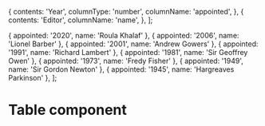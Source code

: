 
  {
    contents: 'Year',
    columnType: 'number',
    columnName: 'appointed',
  },
  {
    contents: 'Editor',
    columnName: 'name',
  },
];

  { appointed: '2020', name: 'Roula Khalaf' },
  { appointed: '2006', name: 'Lionel Barber' },
  { appointed: '2001', name: 'Andrew Gowers' },
  { appointed: '1991', name: 'Richard Lambert' },
  { appointed: '1981', name: 'Sir Geoffrey Owen' },
  { appointed: '1973', name: 'Fredy Fisher' },
  { appointed: '1949', name: 'Sir Gordon Newton' },
  { appointed: '1945', name: 'Hargreaves Parkinson' },
];

<Meta title="Core|DataTable" component={DataTable} />

# Table component

<Preview>
  <Story name="Basic">
    <DataTable headers={basicHeaders} rows={basicRows} />
  </Story>
</Preview>

<Preview>
  <Story name="Basic (horizontally lined)">
    <DataTable headers={basicHeaders} rows={basicRows} isLinedHorizontal={true} />
  </Story>
</Preview>

<Preview>
  <Story name="Basic (striped)">
    <DataTable headers={basicHeaders} rows={basicRows} isStriped={true} />
  </Story>
</Preview>

<Preview>
  <Story name="Compact">
    <DataTable headers={basicHeaders} rows={basicRows} isCompact={true} />
  </Story>
</Preview>

<Preview>
  <Story name="With caption and footnote">
    <DataTable
      captionTop={'captionTop'}
      captionBottom={'captionBottom'}
      headers={basicHeaders}
      rows={basicRows}
    />
  </Story>
</Preview>

<Preview>
  <Story name="Responsive overflow">
    <DataTable headers={basicHeaders} rows={basicRows} responsive="overflow" />
  </Story>
</Preview>

<Preview>
  <Story name="Responsive scroll">
    <DataTable headers={basicHeaders} rows={basicRows} responsive="scroll" />
  </Story>
</Preview>

<Preview>
  <Story name="Responsive flat">
    <DataTable headers={basicHeaders} rows={basicRows} responsive="flat" />
  </Story>
</Preview>

<Preview>
  <Story name="Sorting disabled">
    <DataTable headers={basicHeaders} rows={basicRows} responsive="flat" isSortable={false} />
  </Story>
</Preview>
